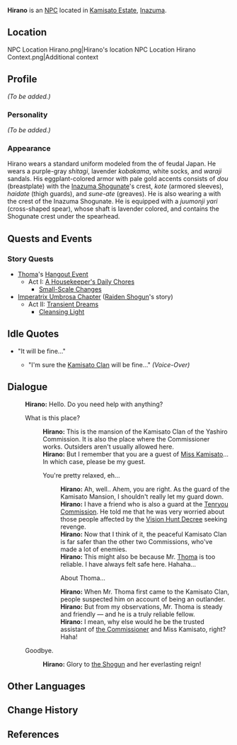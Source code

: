 {{Meta
<!-- REMOVE THIS TEMPLATE AFTER ADDING MISSING INFO -->
|missing_NPC_profile  = yes
}}
{{Character Infobox
|type             = NPC
|image            = NPC Hirano.png
|realname         = 
|region           = Inazuma
|affiliation      = Yashiro Commission
|title            = Yashiro Commission Representative
|voiceEN          = [https://www.andrewealesvo.com/ Andrew Eales]<ref>Twitter: [https://twitter.com/AndrewEalesVO/status/1433637249229357057 EN VA Self Announcement]</ref>
|voiceCN          = 
|voiceJP          = 
|dialoguereward   = 
}}
'''Hirano''' is an [[NPC]] located in [[Kamisato Estate]], [[Inazuma]].

==Location==
<gallery hideaddbutton="true" captionalign="center">
NPC Location Hirano.png|Hirano's location
NPC Location Hirano Context.png|Additional context
</gallery>

==Profile==
<!--detailed story/lore information goes here-->
''(To be added.)''

===Personality===
''(To be added.)''

===Appearance===
Hirano wears a standard uniform modeled from the {{Lang|''ashigaru''|ja=足軽}} of feudal Japan. He wears a purple-gray ''shitagi'', lavender ''kobakama'', white socks, and ''waraji'' sandals. His eggplant-colored armor with pale gold accents consists of ''dou'' (breastplate) with the [[Inazuma Shogunate]]'s crest, ''kote'' (armored sleeves), ''haidate'' (thigh guards), and ''sune-ate'' (greaves). He is also wearing a {{Lang|''jingasa''|ja=陣笠}} with the crest of the Inazuma Shogunate. He is equipped with a ''juumonji yari'' (cross-shaped spear), whose shaft is lavender colored, and contains the Shogunate crest under the spearhead.

==Quests and Events==
===Story Quests===
* [[Thoma]]'s [[Hangout Event]]
** Act I: [[A Housekeeper's Daily Chores]]
*** [[Small-Scale Changes]]
*[[Imperatrix Umbrosa Chapter]] ([[Raiden Shogun]]'s story)
**Act II: [[Transient Dreams]]
*** [[Cleansing Light]]

==Idle Quotes==
*"It will be fine..."
**{{A|VO Hirano 01.ogg}} "I'm sure the [[Kamisato Clan]] will be fine..." ''(Voice-Over)''

==Dialogue==
{{Dialogue start}}
:'''Hirano:''' Hello. Do you need help with anything?
:{{DIcon}} What is this place?
::'''Hirano:''' This is the mansion of the Kamisato Clan of the Yashiro Commission. It is also the place where the Commissioner works. Outsiders aren't usually allowed here.
::'''Hirano:''' But I remember that you are a guest of [[Kamisato Ayaka|Miss Kamisato]]... In which case, please be my guest.
::{{DIcon}} You're pretty relaxed, eh...
:::'''Hirano:''' Ah, well.. Ahem, you are right. As the guard of the Kamisato Mansion, I shouldn't really let my guard down.
:::'''Hirano:''' I have a friend who is also a guard at the [[Tenryou Commission]]. He told me that he was very worried about those people affected by the [[Vision Hunt Decree]] seeking revenge.
:::'''Hirano:''' Now that I think of it, the peaceful Kamisato Clan is far safer than the other two Commissions, who've made a lot of enemies.
:::'''Hirano:''' This might also be because Mr. [[Thoma]] is too reliable. I have always felt safe here. Hahaha...
:::{{DIcon}} About Thoma...
:::'''Hirano:''' When Mr. Thoma first came to the Kamisato Clan, people suspected him on account of {{Not a typo|his}} being an outlander.
:::'''Hirano:''' But from my observations, Mr. Thoma is steady and friendly ⁠&mdash; and he is a truly reliable fellow.
:::'''Hirano:''' I mean, why else would he be the trusted assistant of [[Kamisato Ayato|the Commissioner]] and Miss Kamisato, right? Haha!
:{{DIcon}} Goodbye.
::'''Hirano:''' Glory to [[Ei|the Shogun]] and her everlasting reign!
{{Dialogue end}}

==Other Languages==
{{Other Languages|default_hidden = 1
|en      = Hirano
|zhs     = 平野
|zhs_rm  = Píngyě
|zht     = 平野
|zht_rm  = Píngyě
|ja      = 平野
|ja_rm   = Hirano
|ko      = 히라노
|ko_rm   = Hirano
|es      = Hirano
|fr      = Hirano
|ru      = Хирано
|th      = Hirano
|vi      = Hirano
|de      = Hirano
|id      = Hirano
|pt      = Hirano
}}

==Change History==
{{Change History|2.0}}

==References==
{{Reflist}}